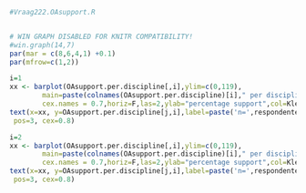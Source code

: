 ```r
#Vraag222.OAsupport.R


# WIN GRAPH DISABLED FOR KNITR COMPATIBILITY!
#win.graph(14,7)
par(mar = c(8,6,4,1) +0.1)
par(mfrow=c(1,2))

i=1
xx <- barplot(OAsupport.per.discipline[,i],ylim=c(0,119), 
        main=paste(colnames(OAsupport.per.discipline)[i]," per discipline",sep=""),
        cex.names = 0.7,horiz=F,las=2,ylab="percentage support",col=Kleuren.disciplines)
text(x=xx, y=OAsupport.per.discipline[j,i],label=paste('n=',respondenten.per.discipline,sep=''), 
 pos=3, cex=0.8)

i=2
xx <- barplot(OAsupport.per.discipline[,i],ylim=c(0,119), 
        main=paste(colnames(OAsupport.per.discipline)[i]," per discipline",sep=""), 
        cex.names = 0.7,horiz=F,las=2,ylab="percentage support",col=Kleuren.disciplines)
text(x=xx, y=OAsupport.per.discipline[j,i],label=paste('n=',respondenten.per.discipline,sep=''), 
 pos=3, cex=0.8)
```